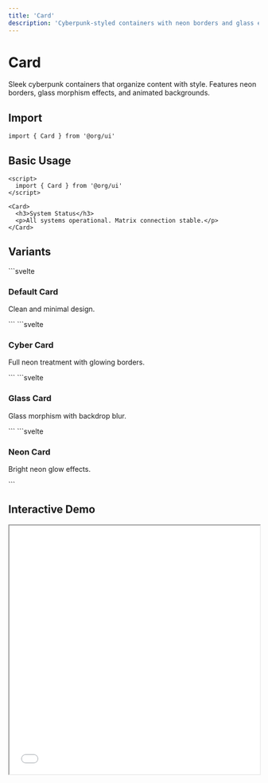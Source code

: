 ```yaml
---
title: 'Card'
description: 'Cyberpunk-styled containers with neon borders and glass effects'
---
```


# Card

Sleek cyberpunk containers that organize content with style. Features neon borders, glass morphism effects, and animated backgrounds.

## Import

```svelte
import { Card } from '@org/ui'
```

## Basic Usage

```svelte
<script>
  import { Card } from '@org/ui'
</script>

<Card>
  <h3>System Status</h3>
  <p>All systems operational. Matrix connection stable.</p>
</Card>
```

## Variants

<Tabs>
  <Tab title="Default">
    ```svelte
    <Card>
      <h3>Default Card</h3>
      <p>Clean and minimal design.</p>
    </Card>
    ```
  </Tab>
  
  <Tab title="Cyberpunk">
    ```svelte
    <Card variant="cyberpunk">
      <h3>Cyber Card</h3>
      <p>Full neon treatment with glowing borders.</p>
    </Card>
    ```
  </Tab>
  
  <Tab title="Glass">
    ```svelte
    <Card variant="glass">
      <h3>Glass Card</h3>
      <p>Glass morphism with backdrop blur.</p>
    </Card>
    ```
  </Tab>
  
  <Tab title="Neon">
    ```svelte
    <Card variant="neon" color="cyan">
      <h3>Neon Card</h3>
      <p>Bright neon glow effects.</p>
    </Card>
    ```
  </Tab>
</Tabs>

## Interactive Demo

<iframe 
  src="/playground/card-demo" 
  width="100%" 
  height="500"
  className="border border-green-500 rounded-lg mb-6"
/>

## Props

| Property | Type | Default | Description |
|----------|------|---------|-------------|
| `variant` | `'default' \| 'cyberpunk' \| 'glass' \| 'neon'` | `'default'` | Card style variant |
| `color` | `string` | `'green'` | Neon glow color |
| `padding` | `string` | `'md'` | Internal padding |
| `hoverable` | `boolean` | `false` | Enable hover effects |
| `clickable` | `boolean` | `false` | Make card clickable |

---

Perfect for organizing cyberpunk interfaces with style! 🃏✨